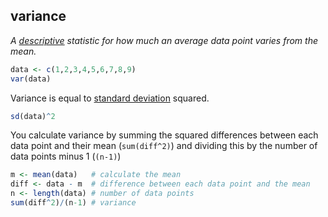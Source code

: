## variance

<dfn>A [descriptive](d.html#descriptive) statistic for how much an average data point varies from the mean.</dfn>

```r
data <- c(1,2,3,4,5,6,7,8,9)
var(data)
```

Variance is equal to [standard deviation](s.html#standard-deviation) squared. 

```r
sd(data)^2
```

You calculate variance by summing the squared differences between each data point and their mean (`sum(diff^2)`) and dividing this by the number of data points minus 1 (`(n-1)`)

```r
m <- mean(data)   # calculate the mean
diff <- data - m  # difference between each data point and the mean
n <- length(data) # number of data points
sum(diff^2)/(n-1) # variance
```



